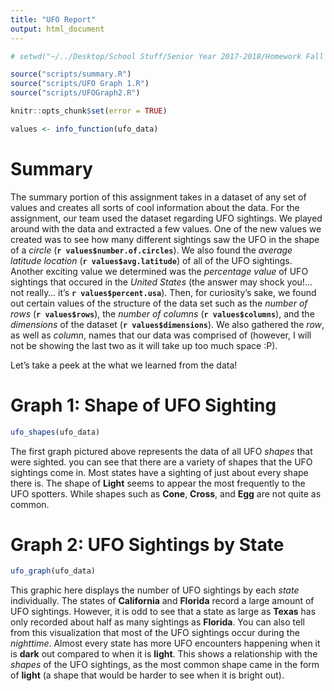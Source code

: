 ---
title: "UFO Report"
output: html_document
---

```{r setup, include=FALSE}
# setwd("~/../Desktop/School Stuff/Senior Year 2017-2018/Homework Fall Quarter 2017/INFO 201/Assignment 7 - Collaboration/a7-git-collaboration-the-cousins-victoria")

source("scripts/summary.R")
source("scripts/UFO Graph 1.R")
source("scripts/UFOGraph2.R")

knitr::opts_chunk$set(error = TRUE)
```

```{r, include=FALSE}

values <- info_function(ufo_data)

```

# Summary

The summary portion of this assignment takes in a dataset of any set of values and creates all sorts of cool information about the data. For the assignment, our team used the dataset regarding UFO sightings. We played around with the data and extracted a few values. One of the new values we created was to see how many different sightings saw the UFO in the shape of a _circle_ (**`r values$number.of.circles`**). We also found the _average latitude location_ (**`r values$avg.latitude`**) of all of the UFO sightings. Another exciting value we determined was the _percentage value_ of UFO sightings that occured in the _United States_ (the answer may shock you!... not really... it's **`r values$percent.usa`**). Then, for curiosity's sake, we found out certain values of the structure of the data set such as the _number of rows_ (**`r values$rows`**), the _number of columns_ (**`r values$columns`**), and the _dimensions_ of the dataset (**`r values$dimensions`**). We also gathered the _row_, as well as _column_, names that our data was comprised of (however, I will not be showing the last two as it will take up too much space :P). 

Let's take a peek at the what we learned from the data!


# Graph 1: Shape of UFO Sighting

```{r, echo=FALSE}

ufo_shapes(ufo_data)

```

The first graph pictured above represents the data of all UFO _shapes_ that were sighted. you can see that there are a variety of shapes that the UFO sightings come in. Most states have a sighting of just about every shape there is. The shape of **Light** seems to appear the most frequently to the UFO spotters. While shapes such as **Cone**, **Cross**, and **Egg** are not quite as common. 



# Graph 2: UFO Sightings by State

```{r, echo=FALSE}

ufo_graph(ufo_data)

```

This graphic here displays the number of UFO sightings by each _state_ individually. The states of **California** and **Florida** record a large amount of UFO sightings. However, it is odd to see that a state as large as **Texas** has only recorded about half as many sightings as **Florida**. You can also tell from this visualization that most of the UFO sightings occur during the _nighttime_. Almost every state has more UFO encounters happening when it is **dark** out compared to when it is **light**. This shows a relationship with the _shapes_ of the UFO sightings, as the most common shape came in the form of **light** (a shape that would be harder to see when it is bright out).